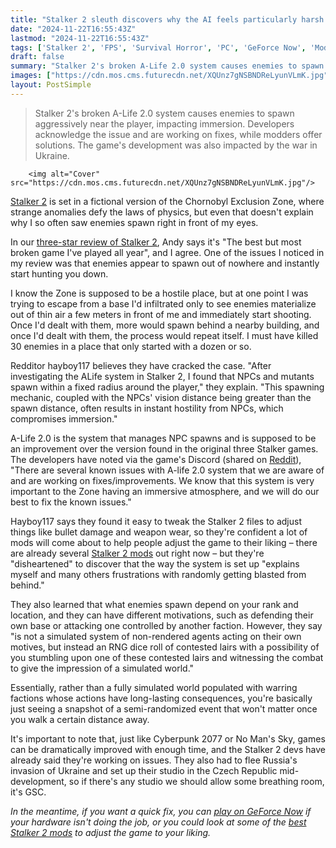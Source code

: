 ```yaml
---
title: "Stalker 2 sleuth discovers why the AI feels particularly harsh - it's because it is, but the devs say they're already working to fix the broken monster spawns"
date: "2024-11-22T16:55:43Z"
lastmod: "2024-11-22T16:55:43Z"
tags: ['Stalker 2', 'FPS', 'Survival Horror', 'PC', 'GeForce Now', 'Mods']
draft: false
summary: "Stalker 2's broken A-Life 2.0 system causes enemies to spawn aggressively near the player, impacting immersion.  Developers acknowledge the issue and are working on fixes, while modders offer solutions. The game's development was also impacted by the war in Ukraine."
images: ["https://cdn.mos.cms.futurecdn.net/XQUnz7gNSBNDReLyunVLmK.jpg"]
layout: PostSimple
---
```

> Stalker 2's broken A-Life 2.0 system causes enemies to spawn aggressively near the player, impacting immersion.  Developers acknowledge the issue and are working on fixes, while modders offer solutions. The game's development was also impacted by the war in Ukraine.


        <img alt="Cover" src="https://cdn.mos.cms.futurecdn.net/XQUnz7gNSBNDReLyunVLmK.jpg"/>
        
[Stalker 2](https://www.gamesradar.com/stalker-2-guide/) is set in a fictional version of the Chornobyl Exclusion Zone, where strange anomalies defy the laws of physics, but even that doesn't explain why I so often saw enemies spawn right in front of my eyes.

In our [<u>three-star review of Stalker 2</u>](https://www.gamesradar.com/games/fps/Stalker-2-Heart-of-Chornobyl-review/), Andy says it's "The best but most broken game I've played all year", and I agree. One of the issues I noticed in my review was that enemies appear to spawn out of nowhere and instantly start hunting you down.

I know the Zone is supposed to be a hostile place, but at one point I was trying to escape from a base I'd infiltrated only to see enemies materialize out of thin air a few meters in front of me and immediately start shooting. Once I'd dealt with them, more would spawn behind a nearby building, and once I'd dealt with them, the process would repeat itself. I must have killed 30 enemies in a place that only started with a dozen or so.

Redditor hayboy117 believes they have cracked the case. "After investigating the ALife system in Stalker 2, I found that NPCs and mutants spawn within a fixed radius around the player," they explain. "This spawning mechanic, coupled with the NPCs' vision distance being greater than the spawn distance, often results in instant hostility from NPCs, which compromises immersion."

A-Life 2.0 is the system that manages NPC spawns and is supposed to be an improvement over the version found in the original three Stalker games. The developers have noted via the game's Discord (shared on [<u>Reddit</u>](https://www.reddit.com/r/stalker/comments/1gwd3st/psa_about_alife/)), "There are several known issues with A-life 2.0 system that we are aware of and are working on fixes/improvements. We know that this system is very important to the Zone having an immersive atmosphere, and we will do our best to fix the known issues."

Hayboy117 says they found it easy to tweak the Stalker 2 files to adjust things like bullet damage and weapon wear, so they're confident a lot of mods will come about to help people adjust the game to their liking – there are already several [Stalker 2 mods](https://www.gamesradar.com/games/survival-horror/modders-are-already-making-stalker-2-run-better-and-have-removed-the-most-annoying-mechanic-in-the-game/) out right now – but they're "disheartened" to discover that the way the system is set up "explains myself and many others frustrations with randomly getting blasted from behind."

They also learned that what enemies spawn depend on your rank and location, and they can have different motivations, such as defending their own base or attacking one controlled by another faction. However, they say "is not a simulated system of non-rendered agents acting on their own motives, but instead an RNG dice roll of contested lairs with a possibility of you stumbling upon one of these contested lairs and witnessing the combat to give the impression of a simulated world."

Essentially, rather than a fully simulated world populated with warring factions whose actions have long-lasting consequences, you're basically just seeing a snapshot of a semi-randomized event that won't matter once you walk a certain distance away.

It's important to note that, just like Cyberpunk 2077 or No Man's Sky, games can be dramatically improved with enough time, and the Stalker 2 devs have already said they're working on issues. They also had to flee Russia's invasion of Ukraine and set up their studio in the Czech Republic mid-development, so if there's any studio we should allow some breathing room, it's GSC.

*In the meantime, if you want a quick fix, you can *[<em>play on GeForce Now</em>](https://www.gamesradar.com/games/survival-horror/if-your-pc-isnt-powerful-enough-to-handle-stalker-2s-impeccably-janky-vibes-im-here-to-tell-you-that-the-best-way-to-play-it-is-on-geforce-now/)* if your hardware isn't doing the job, or you could look at some of the *[<em>best Stalker 2 mods</em>](https://www.gamesradar.com/games/fps/stalker-2-mods/)* to adjust the game to your liking.*
        